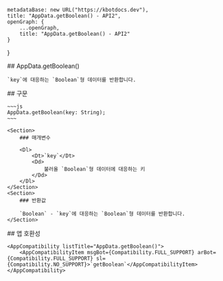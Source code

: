 
    metadataBase: new URL("https://kbotdocs.dev"),
    title: "AppData.getBoolean() - API2",
    openGraph: {
        ...openGraph,
        title: "AppData.getBoolean() - API2"
    }
}

<Section>
    ## AppData.getBoolean()

    `key`에 대응하는 `Boolean`형 데이터를 반환합니다.
</Section>
<Section>
    ## 구문

    ~~~js
    AppData.getBoolean(key: String);
    ~~~

    <Section>
        ### 매개변수

        <Dl>
            <Dt>`key`</Dt>
            <Dd>
                불러올 `Boolean`형 데이터에 대응하는 키
            </Dd>
        </Dl>
    </Section>
    <Section>
        ### 반환값

        `Boolean` - `key`에 대응하는 `Boolean`형 데이터를 반환합니다.
    </Section>
</Section>
<Section>
    ## 앱 호환성

    <AppCompatibility listTitle="AppData.getBoolean()">
        <AppCompatibilityItem msgBot={Compatibility.FULL_SUPPORT} arBot={Compatibility.FULL_SUPPORT} sl={Compatibility.NO_SUPPORT}>`getBoolean`</AppCompatibilityItem>
    </AppCompatibility>
</Section>